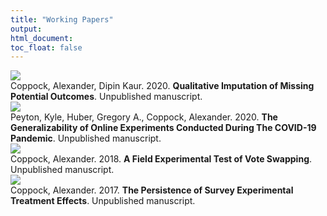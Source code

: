 ```yaml
---
title: "Working Papers"
output:
html_document:
toc_float: false
---
```

<!--html_preserve-->
<div class="band full">
<div class="bandContent gallerySection">
<div class="galleryItems"> 

<div class="galleryItem">
<a href="coppock_kaur_2020.html"> <img class="galleryItemImage" src="card_figures/coppock_kaur_2020_card.png"/> </a>
<div class="galleryItemDescription"> Coppock, Alexander, Dipin Kaur. 2020. <b>Qualitative Imputation of Missing Potential Outcomes</b>. Unpublished manuscript. </div>
</div>
<div class="galleryItem">
<a href="peyton_huber_coppock_2020.html"> <img class="galleryItemImage" src="card_figures/peyton_huber_coppock_2020_card.png"/> </a>
<div class="galleryItemDescription"> Peyton, Kyle, Huber, Gregory A., Coppock, Alexander. 2020. <b>The Generalizability of Online Experiments Conducted During The COVID-19 Pandemic</b>. Unpublished manuscript. </div>
</div>
<div class="galleryItem">
<a href="coppock_2018.html"> <img class="galleryItemImage" src="card_figures/coppock_2018_card.png"/> </a>
<div class="galleryItemDescription"> Coppock, Alexander. 2018. <b>A Field Experimental Test of Vote Swapping</b>. Unpublished manuscript. </div>
</div>
<div class="galleryItem">
<a href="coppock_2017b.html"> <img class="galleryItemImage" src="card_figures/coppock_2017b_card.png"/> </a>
<div class="galleryItemDescription"> Coppock, Alexander. 2017. <b>The Persistence of Survey Experimental Treatment Effects</b>. Unpublished manuscript. </div>
</div>
</div>
</div>
<!--/html_preserve-->